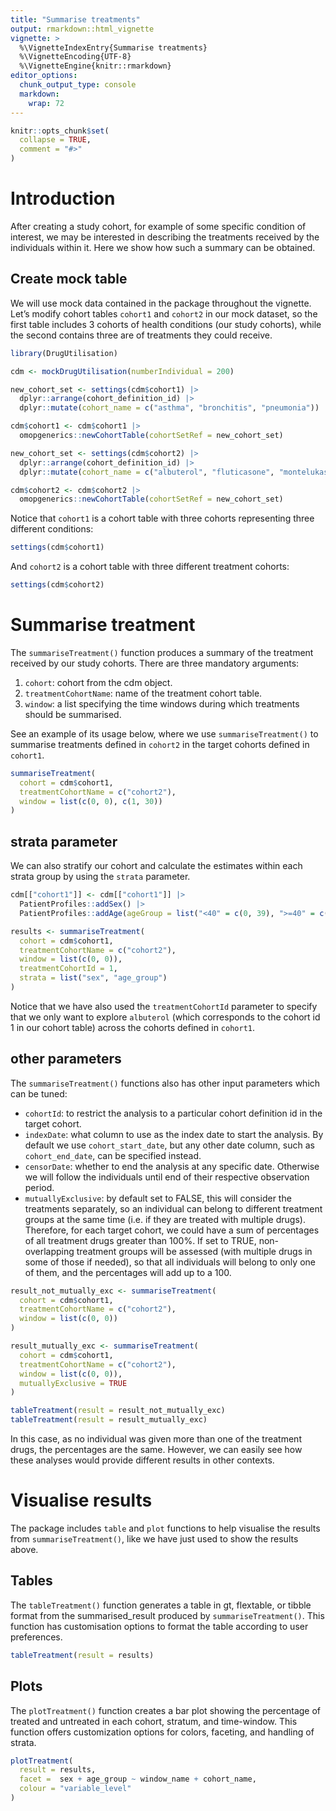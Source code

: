 ```yaml
---
title: "Summarise treatments"
output: rmarkdown::html_vignette
vignette: >
  %\VignetteIndexEntry{Summarise treatments}
  %\VignetteEncoding{UTF-8}
  %\VignetteEngine{knitr::rmarkdown}
editor_options: 
  chunk_output_type: console
  markdown: 
    wrap: 72
---
```


```r
knitr::opts_chunk$set(
  collapse = TRUE,
  comment = "#>"
)
```

# Introduction

After creating a study cohort, for example of some specific condition of interest, we may be interested in describing the treatments received by the individuals within it. Here we show how such a summary can be obtained.

## Create mock table

We will use mock data contained in the package throughout the vignette. Let's
modify cohort tables `cohort1` and `cohort2` in our mock dataset, so the first table includes 3 cohorts of health conditions (our study cohorts), while the second contains three are of treatments they could receive.

```r
library(DrugUtilisation)

cdm <- mockDrugUtilisation(numberIndividual = 200)

new_cohort_set <- settings(cdm$cohort1) |>
  dplyr::arrange(cohort_definition_id) |>
  dplyr::mutate(cohort_name = c("asthma", "bronchitis", "pneumonia"))

cdm$cohort1 <- cdm$cohort1 |>
  omopgenerics::newCohortTable(cohortSetRef = new_cohort_set)

new_cohort_set <- settings(cdm$cohort2) |>
  dplyr::arrange(cohort_definition_id) |>
  dplyr::mutate(cohort_name = c("albuterol", "fluticasone", "montelukast"))

cdm$cohort2 <- cdm$cohort2 |>
  omopgenerics::newCohortTable(cohortSetRef = new_cohort_set)
```

Notice that `cohort1` is a cohort table with three cohorts representing
three different conditions:

```r
settings(cdm$cohort1)
```

And `cohort2` is a cohort table with three different treatment cohorts:

```r
settings(cdm$cohort2)
```

# Summarise treatment 

The `summariseTreatment()` function produces a summary of the treatment received by our study cohorts. There are three mandatory arguments:

1.  `cohort`: cohort from the cdm object.
2.  `treatmentCohortName`: name of the treatment cohort table.
3.  `window`: a list specifying the time windows during which treatments should be summarised.

See an example of its usage below, where we use
`summariseTreatment()` to summarise treatments defined in
`cohort2` in the target cohorts defined in `cohort1`.

```r
summariseTreatment(
  cohort = cdm$cohort1,
  treatmentCohortName = c("cohort2"),
  window = list(c(0, 0), c(1, 30))
)
```

## strata parameter

We can also stratify our cohort and calculate the estimates within each
strata group by using the `strata` parameter.

```r
cdm[["cohort1"]] <- cdm[["cohort1"]] |>
  PatientProfiles::addSex() |>
  PatientProfiles::addAge(ageGroup = list("<40" = c(0, 39), ">=40" = c(40, 150)))

results <- summariseTreatment(
  cohort = cdm$cohort1,
  treatmentCohortName = c("cohort2"),
  window = list(c(0, 0)),
  treatmentCohortId = 1,
  strata = list("sex", "age_group")
)
```

Notice that we have also used the `treatmentCohortId` parameter to
specify that we only want to explore `albuterol` (which corresponds to the cohort
id 1 in our cohort table) across the cohorts defined in `cohort1`.

## other parameters

The `summariseTreatment()` functions also has other input parameters which can be tuned:

- `cohortId`: to restrict the analysis to a particular cohort definition id in the target cohort.
- `indexDate`: what column to use as the index date to start the analysis. By default we use `cohort_start_date`, but any other date column, such as `cohort_end_date`, can be specified instead.
- `censorDate`: whether to end the analysis at any specific date. Otherwise we will follow the individuals until end of their respective observation period.
- `mutuallyExclusive`: by default set to FALSE, this will consider the treatments separately, so an individual can belong to different treatment groups at the same time (i.e. if they are treated with multiple drugs). Therefore, for each target cohort, we could have a sum of percentages of all treatment drugs greater than 100%. If set to TRUE, non-overlapping treatment groups will be assessed (with multiple drugs in some of those if needed), so that all individuals will belong to only one of them, and the percentages will add up to a 100.

```r
result_not_mutually_exc <- summariseTreatment(
  cohort = cdm$cohort1,
  treatmentCohortName = c("cohort2"),
  window = list(c(0, 0))
)

result_mutually_exc <- summariseTreatment(
  cohort = cdm$cohort1,
  treatmentCohortName = c("cohort2"),
  window = list(c(0, 0)),
  mutuallyExclusive = TRUE
)

tableTreatment(result = result_not_mutually_exc)
tableTreatment(result = result_mutually_exc)
```

In this case, as no individual was given more than one of the treatment drugs, the percentages are the same. However, we can easily see how these analyses would provide different results in other contexts.

# Visualise results

The package includes `table` and `plot` functions to help visualise the results from `summariseTreatment()`, like we have just used to show the results above.

## Tables

The `tableTreatment()` function generates a table in gt, flextable, or tibble format from the summarised_result produced by `summariseTreatment()`. This function has customisation options to format the table according to user preferences.

```r
tableTreatment(result = results)
```

## Plots

The `plotTreatment()` function creates a bar plot showing the percentage of treated and untreated in each cohort, stratum, and time-window. This function offers customization options for colors, faceting, and handling of strata.

```r
plotTreatment(
  result = results,
  facet =  sex + age_group ~ window_name + cohort_name,
  colour = "variable_level"
)
```
